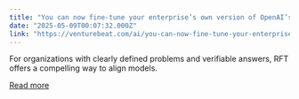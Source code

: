 ```yaml
---
title: "You can now fine-tune your enterprise’s own version of OpenAI’s o4-mini reasoning model with reinforcement learning"
date: "2025-05-09T00:07:32.000Z"
link: "https://venturebeat.com/ai/you-can-now-fine-tune-your-enterprises-own-version-of-openais-o4-mini-reasoning-model-with-reinforcement-learning/"
---
```


For organizations with clearly defined problems and verifiable answers, RFT offers a compelling way to align models.

[Read more](https://venturebeat.com/ai/you-can-now-fine-tune-your-enterprises-own-version-of-openais-o4-mini-reasoning-model-with-reinforcement-learning/)
